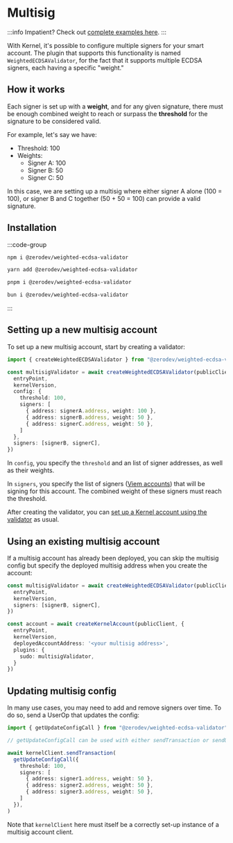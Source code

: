 # Multisig

:::info
Impatient?  Check out [complete examples here](https://github.com/zerodevapp/zerodev-examples/tree/main/multisig).
:::

With Kernel, it's possible to configure multiple signers for your smart account.  The plugin that supports this functionality is named `WeightedECDSAValidator`, for the fact that it supports multiple ECDSA signers, each having a specific "weight."

## How it works

Each signer is set up with a **weight**, and for any given signature, there must be enough combined weight to reach or surpass the **threshold** for the signature to be considered valid.

For example, let's say we have:

- Threshold: 100
- Weights:
  - Signer A: 100
  - Signer B: 50
  - Signer C: 50

In this case, we are setting up a multisig where either signer A alone (100 = 100), or signer B and C together (50 + 50 = 100) can provide a valid signature.

## Installation

:::code-group
```bash [npm]
npm i @zerodev/weighted-ecdsa-validator
```

```bash [yarn]
yarn add @zerodev/weighted-ecdsa-validator
```

```bash [pnpm]
pnpm i @zerodev/weighted-ecdsa-validator
```

```bash [bun]
bun i @zerodev/weighted-ecdsa-validator
```

:::

## Setting up a new multisig account

To set up a new multisig account, start by creating a validator:

```ts
import { createWeightedECDSAValidator } from "@zerodev/weighted-ecdsa-validator"

const multisigValidator = await createWeightedECDSAValidator(publicClient, {
  entryPoint,
  kernelVersion,
  config: {
    threshold: 100,
    signers: [
      { address: signerA.address, weight: 100 },
      { address: signerB.address, weight: 50 },
      { address: signerC.address, weight: 50 },
    ]
  },
  signers: [signerB, signerC],
})
```

In `config`, you specify the `threshold` and an list of signer addresses, as well as their weights.

In `signers`, you specify the list of signers ([Viem accounts](https://viem.sh/docs/accounts/local)) that will be signing for this account.  The combined weight of these signers must reach the threshold.

After creating the validator, you can [set up a Kernel account using the validator](/sdk/v5_3_x/core-api/create-account#create-a-kernel-account) as usual.

## Using an existing multisig account

If a multisig account has already been deployed, you can skip the multisig config but specify the deployed multisig address when you create the account:

```ts
const multisigValidator = await createWeightedECDSAValidator(publicClient, {
  entryPoint,
  kernelVersion,
  signers: [signerB, signerC],
})

const account = await createKernelAccount(publicClient, {
  entryPoint,
  kernelVersion,
  deployedAccountAddress: '<your multisig address>',
  plugins: {
    sudo: multisigValidator,
  }
})
```

## Updating multisig config

In many use cases, you may need to add and remove signers over time.  To do so, send a UserOp that updates the config:

```ts
import { getUpdateConfigCall } from "@zerodev/weighted-ecdsa-validator"

// getUpdateConfigCall can be used with either sendTransaction or sendUserOperation

await kernelClient.sendTransaction(
  getUpdateConfigCall({
    threshold: 100,
    signers: [
      { address: signer1.address, weight: 50 },
      { address: signer2.address, weight: 50 },
      { address: signer3.address, weight: 50 },
    ]
  }),
)
```

Note that `kernelClient` here must itself be a correctly set-up instance of a multisig account client.